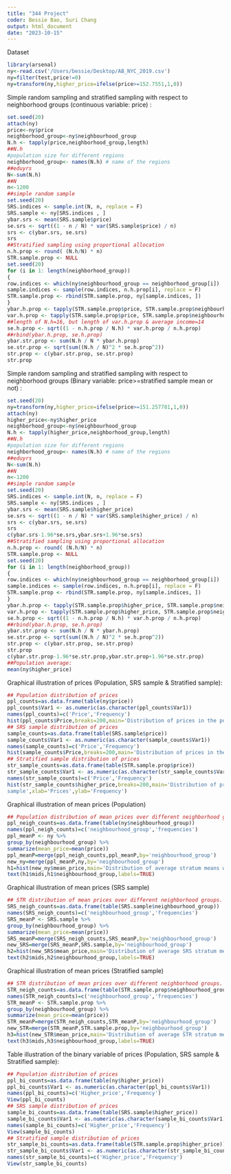 ```yaml
---
title: "344 Project"
coder: Bessie Bao, Suri Chang
output: html_document
date: "2023-10-15"
---
```


Dataset
```r
library(arsenal)
ny<-read.csv('/Users/bessie/Desktop/AB_NYC_2019.csv')
ny=filter(test,price!=0)
ny=transform(ny,higher_price=ifelse(price>=152.7551,1,0))
```
Simple random sampling and stratified sampling with respect to neighborhood groups (continuous variable: price) :
```r
set.seed(20)
attach(ny)
price<-ny$price
neighborhood_group<-ny$neighbourhood_group
N.h <- tapply(price,neighborhood_group,length)
##N.h
#population size for different regions
neighborhood_group<- names(N.h) # name of the regions
##eduyrs
N<-sum(N.h)
##N
n<-1200
##simple random sample
set.seed(20)
SRS.indices <- sample.int(N, n, replace = F)
SRS.sample <- ny[SRS.indices , ]
ybar.srs <- mean(SRS.sample$price)
se.srs <- sqrt((1 - n / N) * var(SRS.sample$price) / n)
srs <- c(ybar.srs, se.srs)
srs
##Stratified sampling using proportional allocation
n.h.prop <- round( (N.h/N) * n)
STR.sample.prop <- NULL
set.seed(20)
for (i in 1: length(neighborhood_group))
{
row.indices <- which(ny$neighbourhood_group == neighborhood_group[i])
sample.indices <- sample(row.indices, n.h.prop[i], replace = F)
STR.sample.prop <- rbind(STR.sample.prop, ny[sample.indices, ])
}
ybar.h.prop <- tapply(STR.sample.prop$price, STR.sample.prop$neighbourhood_group, mean)
var.h.prop <- tapply(STR.sample.prop$price, STR.sample.prop$neighbourhood_group, var)
##length of N.h=16, but length of var.h.prop & average income=14
se.h.prop <- sqrt((1 - n.h.prop / N.h) * var.h.prop / n.h.prop)
##rbind(ybar.h.prop, se.h.prop)
ybar.str.prop <- sum(N.h / N * ybar.h.prop)
se.str.prop <- sqrt(sum((N.h / N)^2 * se.h.prop^2))
str.prop <- c(ybar.str.prop, se.str.prop)
str.prop
```
Simple random sampling and stratified sampling with respect to neighborhood groups (Binary variable: price>=stratified sample
mean or not) :
```r
set.seed(20)
ny=transform(ny,higher_price=ifelse(price>=151.257781,1,0))
attach(ny)
higher_price<-ny$higher_price
neighborhood_group<-ny$neighbourhood_group
N.h <- tapply(higher_price,neighborhood_group,length)
##N.h
#population size for different regions
neighborhood_group<- names(N.h) # name of the regions
##eduyrs
N<-sum(N.h)
##N
n<-1200
##simple random sample
set.seed(20)
SRS.indices <- sample.int(N, n, replace = F)
SRS.sample <- ny[SRS.indices , ]
ybar.srs <- mean(SRS.sample$higher_price)
se.srs <- sqrt((1 - n / N) * var(SRS.sample$higher_price) / n)
srs <- c(ybar.srs, se.srs)
srs
c(ybar.srs-1.96*se.srs,ybar.srs+1.96*se.srs)
##Stratified sampling using proportional allocation
n.h.prop <- round( (N.h/N) * n)
STR.sample.prop <- NULL
set.seed(20)
for (i in 1: length(neighborhood_group))
{
row.indices <- which(ny$neighbourhood_group == neighborhood_group[i])
sample.indices <- sample(row.indices, n.h.prop[i], replace = F)
STR.sample.prop <- rbind(STR.sample.prop, ny[sample.indices, ])
}
ybar.h.prop <- tapply(STR.sample.prop$higher_price, STR.sample.prop$neighbourhood_group, mean)
var.h.prop <- tapply(STR.sample.prop$higher_price, STR.sample.prop$neighbourhood_group, var)
se.h.prop <- sqrt((1 - n.h.prop / N.h) * var.h.prop / n.h.prop)
##rbind(ybar.h.prop, se.h.prop)
ybar.str.prop <- sum(N.h / N * ybar.h.prop)
se.str.prop <- sqrt(sum((N.h / N)^2 * se.h.prop^2))
str.prop <- c(ybar.str.prop, se.str.prop)
str.prop
c(ybar.str.prop-1.96*se.str.prop,ybar.str.prop+1.96*se.str.prop)
##Population average:
mean(ny$higher_price)
```
Graphical illustration of prices (Population, SRS sample & Stratified sample):
```r
## Population distribution of prices
ppl_counts=as.data.frame(table(ny$price))
ppl_counts$Var1 <- as.numeric(as.character(ppl_counts$Var1))
names(ppl_counts)=c('Price','Frequency')
hist(ppl_counts$Price,breaks=200,main='Distribution of prices in the population',xlab='Prices',ylab='Frequency')
## SRS sample distribution of prices
sample_counts=as.data.frame(table(SRS.sample$price))
sample_counts$Var1 <- as.numeric(as.character(sample_counts$Var1))
names(sample_counts)=c('Price','Frequency')
hist(sample_counts$Price,breaks=200,main='Distribution of prices in the SRS sample',xlab='Prices',ylab='Frequency')
## Stratified sample distribution of prices
str_sample_counts=as.data.frame(table(STR.sample.prop$price))
str_sample_counts$Var1 <- as.numeric(as.character(str_sample_counts$Var1))
names(str_sample_counts)=c('Price','Frequency')
hist(str_sample_counts$higher_price,breaks=200,main='Distribution of prices in the stratified
sample',xlab='Prices',ylab='Frequency')
```
Graphical illustration of mean prices (Population)
```r
## Population distribution of mean prices over different neighborhood groups.
ppl_neigh_counts=as.data.frame(table(ny$neighbourhood_group))
names(ppl_neigh_counts)=c('neighbourhood_group','frequencies')
ppl_meanP <- ny %>%
group_by(neighbourhood_group) %>%
summarize(mean_price=mean(price))
ppl_meanP=merge(ppl_neigh_counts,ppl_meanP,by='neighbourhood_group')
new_ny=merge(ppl_meanP,ny,by='neighbourhood_group')
h1=hist(new_ny$mean_price,main='Distribution of average stratum means w.r.t neighbourhood groups')
text(h1$mids,h1$neighbourhood_group,labels=TRUE)
```
Graphical illustration of mean prices (SRS sample)
```r
## STR distribution of mean prices over different neighborhood groups.
SRS_neigh_counts=as.data.frame(table(SRS.sample$neighbourhood_group))
names(SRS_neigh_counts)=c('neighbourhood_group','frequencies')
SRS_meanP <- SRS.sample %>%
group_by(neighbourhood_group) %>%
summarize(mean_price=mean(price))
SRS_meanP=merge(SRS_neigh_counts,SRS_meanP,by='neighbourhood_group')
new_SRS=merge(SRS_meanP,SRS.sample,by='neighbourhood_group')
h2=hist(new_SRS$mean_price,main='Distribution of average SRS stratum means w.r.t neighbourhood groups')
text(h2$mids,h2$neighbourhood_group,labels=TRUE)
```
Graphical illustration of mean prices (Stratified sample)
```r
## STR distribution of mean prices over different neighborhood groups.
STR_neigh_counts=as.data.frame(table(STR.sample.prop$neighbourhood_group))
names(STR_neigh_counts)=c('neighbourhood_group','frequencies')
STR_meanP <- STR.sample.prop %>%
group_by(neighbourhood_group) %>%
summarize(mean_price=mean(price))
STR_meanP=merge(STR_neigh_counts,STR_meanP,by='neighbourhood_group')
new_STR=merge(STR_meanP,STR.sample.prop,by='neighbourhood_group')
h3=hist(new_STR$mean_price,main='Distribution of average STR stratum means w.r.t neighbourhood groups',breaks=20)
text(h3$mids,h3$neighbourhood_group,labels=TRUE)
```
Table illustration of the binary variable of prices (Population, SRS sample & Stratified sample):
```r
## Population distribution of prices
ppl_bi_counts=as.data.frame(table(ny$higher_price))
ppl_bi_counts$Var1 <- as.numeric(as.character(ppl_bi_counts$Var1))
names(ppl_bi_counts)=c('Higher_price','Frequency')
View(ppl_bi_counts)
## SRS sample distribution of prices
sample_bi_counts=as.data.frame(table(SRS.sample$higher_price))
sample_bi_counts$Var1 <- as.numeric(as.character(sample_bi_counts$Var1))
names(sample_bi_counts)=c('Higher_price','Frequency')
View(sample_bi_counts)
## Stratified sample distribution of prices
str_sample_bi_counts=as.data.frame(table(STR.sample.prop$higher_price))
str_sample_bi_counts$Var1 <- as.numeric(as.character(str_sample_bi_counts$Var1))
names(str_sample_bi_counts)=c('Higher_price','Frequency')
View(str_sample_bi_counts)
```


